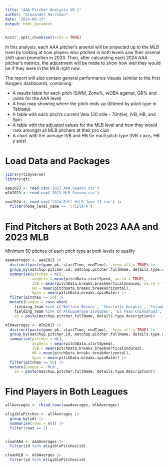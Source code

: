 ---
title: "AAA Pitcher Analysis V0.1"
author: "Alexander Harriman"
date: "2024-06-13"
output: html_document
---

```{r setup, include=FALSE}
knitr::opts_chunk$set(echo = TRUE)
```


In this analysis, each AAA pitcher's arsenal will be projected up to the MLB level by looking at how players who pitched in both levels saw their arsenal shift upon promotion in 2023. Then, after calculating each 2024 AAA pitcher's metrics, the adjustment will be made to show how well they would be if they were in the MLB right now.

The report will also contain general performance visuals (similar to the first Rangers dashboard), containing:

* A results table for each pitch (SWM, Zone%, wOBA against, GB% and ranks for the AAA level)
* A heat map showing where the pitch ends up (filtered by pitch type in Tableau)
* A table with each pitch's current Velo (30 ntile - 70ntile), IVB, HB, and Spin
* A table with the adjusted values for the MLB level and how they would rank amongst all MLB pitchers at their pro club
* A chart with the average IVB and HB for each pitch type (IVB x axis, HB y axis)



# Load Data and Packages

```{r}
library(tidyverse)
library(gt)
```


```{r}
aaa2023 <- read.csv('2023 AAA Season.csv')
mlb2023 <- read.csv('2023 MLB Season.csv')

aaa2024 <- read.csv('2024 Full MiLB June 13.csv') |>
  filter(home_level_name == 'Triple-A')
```


# Find Pitchers at Both 2023 AAA and 2023 MLB

Minimum 50 pitches of each pitch type at both levels to qualify


```{r}
aaaAverages <- aaa2023 |>
  distinct(paste(game_pk, startTime, endTime), .keep_all = TRUE) |>
  group_by(matchup.pitcher.id, matchup.pitcher.fullName, details.type.description) |>
  summarise(pitches = n(),
            avgVelo = mean(pitchData.startSpeed, na.rm = TRUE),
            IVB = mean(pitchData.breaks.breakVerticalInduced, na.rm = TRUE),
            HB = mean(pitchData.breaks.breakHorizontal),
            Spin = mean(pitchData.breaks.spinRate)) |>
  filter(pitches >= 50) |>
  mutate(League = case_when(
    fielding_team %in% c('Buffalo Bisons', 'Charlotte Knights', 'Columbus Clippers', 'Durham Bulls', 'Gwinnett Stripers', 'Indianapolis Indians', 'Iowa Cubs', 'Jacksonville Jumbo Shrimp', 'Lehigh Valley IronPigs', 'Louisville Bats', 'Memphis Redbirds', 'Nashville Sounds', 'Norfolk Tides', 'Omaha Storm Chasers', 'Rochester Red Wings', 'Scranton/Wilkes-Barre RailRiders', 'St. Paul Saints', 'Syracuse Mets', 'Toledo Mud Hens', 'Worcester Red Sox') ~ 'International League',
    fielding_team %in% c('Albuquerque Isotopes', 'El Paso Chihuahuas', 'Las Vegas Aviators', 'Oklahoma City Baseball Club', 'Reno Aces', 'Round Rock Express', 'Sacramento River Cats', 'Salt Lake Bees', 'Sugar Land Space Cowboys', 'Tacoma Rainiers') ~ 'Pacific Coast League'),
    id = paste(matchup.pitcher.fullName, details.type.description))

mlbAverages <- mlb2023 |>
  distinct(paste(game_pk, startTime, endTime), .keep_all = TRUE) |>
  group_by(matchup.pitcher.id, matchup.pitcher.fullName, details.type.description) |>
  summarise(pitches = n(),
            avgVelo = mean(pitchData.startSpeed),
            IVB = mean(pitchData.breaks.breakVerticalInduced),
            HB = mean(pitchData.breaks.breakHorizontal),
            Spin = mean(pitchData.breaks.spinRate)) |>
  filter(pitches >= 50) |>
  mutate(League = 'MLB',
    id = paste(matchup.pitcher.fullName, details.type.description))
```

# Find Players in Both Leagues

```{r}
allAverages <- rbind_rows(aaaAverages, mlbAverages)

eligiblePitches <- allAverages |>
  group_by(id) |>
  summarise(rows = n()) |>
  filter(rows == 2)


cleanAAA <- aaaAverages |>
  filter(id %in% eligiblePitches$id)

cleanMLB <- mlbAverges |>
  filter(id %in% eligiblePitches$id)
```


